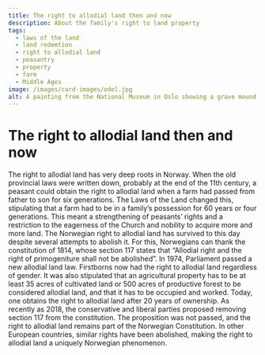 ```yaml
---
title: The right to allodial land then and now
description: About the family's right to land property
tags:
  - laws of the land
  - land redemtion
  - right to allodial land
  - peasantry
  - property
  - farm
  - Middle Ages
image: /images/card-images/odel.jpg
alt: A painting from the National Museum in Oslo showing a grave mound.
---
```



# The right to allodial land then and now

<Container stil="initial side">
    The right to allodial land has very deep roots in Norway. 
    When the old provincial laws were written down, probably at the end of the 11th century, a peasant could obtain the right to allodial land when a farm had passed from father to son for six generations. 
    The Laws of the Land changed this, stipulating that a farm had to be in a family’s possession for 60 years or four generations. 
    This meant a strengthening of peasants’ rights and a restriction to the eagerness of the Church and nobility to acquire more and more land. 
    The Norwegian right to allodial land has survived to this day despite several attempts to abolish it. 
    For this, Norwegians can thank the constitution of 1814, whose section 117 states that “Allodial right and the right of primogeniture shall not be abolished”. 
    In 1974, Parliament passed a new allodial land law. 
    Firstborns now had the right to allodial land regardless of gender. 
    It was also stipulated that an agricultural property has to be at least 35 acres of cultivated land or 500 acres of productive forest to be considered allodial land, and that it has to be occupied and worked. 
    Today, one obtains the right to allodial land after 20 years of ownership. 
    As recently as 2018, the conservative and liberal parties proposed removing section 117 from the constitution. 
    The proposition was not passed, and the right to allodial land remains part of the Norwegian Constitution. 
    In other European countries, similar rights have been abolished, making the right to allodial land a uniquely Norwegian phenomenon.
</Container>

<Figure
    image="/images/odelsbolken/Noraristning_(2).jpg"
    title="A runic inscription from Sweden referring to allodial right and showing the old age of the allodial tradition in the Nordic countries. Photo: Einarspetz - Own work, CC BY-SA 3.0."
    alt="A runic inscription referring to allodial right."
    href= "https://commons.wikimedia.org/w/index.php?curid=15530543"
>
</Figure>
